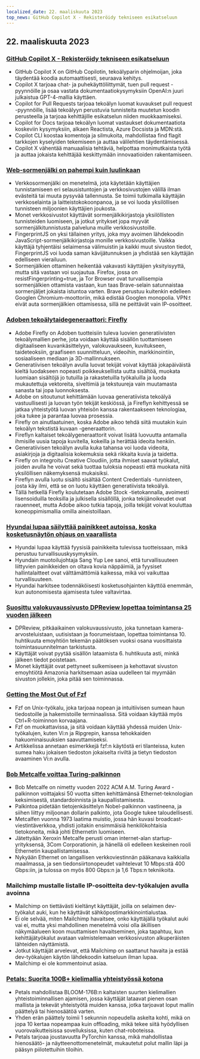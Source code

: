 ```yaml
---
localized_date: 22. maaliskuuta 2023
top_news: GitHub Copilot X - Rekisteröidy tekniseen esikatseluun
---
```










<CallToAction />

<Steps>

## 22. maaliskuuta 2023

### [GitHub Copilot X - Rekisteröidy tekniseen esikatseluun](https://github.blog/2023-03-22-github-copilot-x-the-ai-powered-developer-experience/?ref=hackernewsgpt.com)

- GitHub Copilot X on GitHub Copilotin, tekoälyparin ohjelmoijan, joka täydentää koodia automaattisesti, seuraava kehitys.
- Copilot X tarjoaa chat- ja puhekäyttöliittymät, tuen pull request -pyynnöille ja osaa vastata dokumentaatiokysymyksiin OpenAI:n juuri julkaistua GPT-4-mallia käyttäen.
- Copilot for Pull Requests tarjoaa tekoälyn luomat kuvaukset pull request -pyynnöille, lisää tekoälyyn perustuvia tunnisteita muutetun koodin perusteella ja tarjoaa kehittäjille esikatselun niiden muokkaamiseksi.
- Copilot for Docs tarjoaa tekoälyn luomat vastaukset dokumentaatiota koskeviin kysymyksiin, alkaen Reactista, Azure Docsista ja MDN:stä.
- Copilot CLI koostaa komentoja ja silmukoita, mahdollistaa find flagit tarkkojen kyselyiden tekemiseen ja auttaa välilehtien täydentämisessä.
- Copilot X vähentää manuaalisia tehtäviä, helpottaa monimutkaista työtä ja auttaa jokaista kehittäjää keskittymään innovaatioiden rakentamiseen.

### [Web-sormenjälki on pahempi kuin luulinkaan](https://www.bitestring.com/posts/2023-03-19-web-fingerprinting-is-worse-than-I-thought.html?ref=hackernewsgpt.com)

- Verkkosormenjälki on menetelmä, jota käytetään käyttäjien tunnistamiseen eri selausistuntojen ja verkkosivustojen välillä ilman evästeitä tai muuta pysyvää tallennusta. Se toimii tutkimalla käyttäjän verkkoselainta ja laitteistokokoonpanoa, ja se voi luoda yksilöllisen tunnisteen miljoonien käyttäjien joukosta.
- Monet verkkosivustot käyttävät sormenjälkikirjastoja yksilöllisten tunnisteiden luomiseen, ja jotkut yritykset jopa myyvät sormenjälkitunnistusta palveluna muille verkkosivustoille.
- FingerprintJS on yksi tällainen yritys, joka myy avoimen lähdekoodin JavaScript-sormenjälkikirjastoja monille verkkosivustoille. Vaikka käyttäjä tyhjentäisi selaimensa välimuistin ja kaikki muut sivuston tiedot, FingerprintJS voi luoda saman kävijätunnuksen ja yhdistää sen käyttäjän edelliseen vierailuun.
- Sormenjälkien ottaminen heikentää vakavasti käyttäjien yksityisyyttä, mutta sitä vastaan voi suojautua. Firefox, jossa on resistFingerprinting=true, ja Tor Browser ovat turvallisempia sormenjälkien ottamista vastaan, kun taas Brave-selain satunnaistaa sormenjäljet jokaista istuntoa varten. Brave perustuu kuitenkin edelleen Googlen Chromium-moottoriin, mikä edistää Googlen monopolia. VPN:t eivät auta sormenjälkien ottamisessa, sillä ne peittävät vain IP-osoitteet.

### [Adoben tekoälytaidegeneraattori: Firefly](https://www.adobe.com/sensei/generative-ai/firefly.html?ref=hackernewsgpt.com)

- Adobe Firefly on Adoben tuotteisiin tuleva luovien generatiivisten tekoälymallien perhe, jota voidaan käyttää sisällön tuottamiseen digitaaliseen kuvankäsittelyyn, valokuvaukseen, kuvitukseen, taideteoksiin, graafiseen suunnitteluun, videoihin, markkinointiin, sosiaaliseen mediaan ja 3D-mallinnukseen.
- Generatiivisen tekoälyn avulla luovat tekijät voivat käyttää jokapäiväistä kieltä luodakseen nopeasti poikkeuksellista uutta sisältöä, muokata luomiaan sisältöjä jo tutuilla ja rakastetuilla työkaluilla ja luoda mukautettuja vektoreita, siveltimiä ja tekstuureja vain muutamasta sanasta tai jopa luonnoksesta.
- Adobe on sitoutunut kehittämään luovaa generatiivista tekoälyä vastuullisesti ja luovan työn tekijät keskiössä, ja Fireflyn kehittyessä se jatkaa yhteistyötä luovan yhteisön kanssa rakentaakseen teknologiaa, joka tukee ja parantaa luovaa prosessia.
- Firefly on ainutlaatuinen, koska Adobe aikoo tehdä siitä muutakin kuin tekoälyn tekstistä kuvaan -generaattorin.
- Fireflyn kaltaiset tekoälygeneraattorit voivat lisätä luovuutta antamalla ihmisille uusia tapoja kuvitella, kokeilla ja herättää ideoita henkiin.
- Generatiivisen tekoälyn avulla kuka tahansa voi luoda videoita, asiakirjoja ja digitaalisia kokemuksia sekä rikkaita kuvia ja taidetta.
- Firefly on integroitu Creative Cloudiin, jotta ihmiset saavat työkalut, joiden avulla he voivat sekä tuottaa tuloksia nopeasti että muokata niitä yksilöllisen näkemyksensä mukaisiksi.
- Fireflyn avulla luotu sisältö sisältää Content Credentials -tunnisteen, josta käy ilmi, että se on luotu käyttäen generatiivista tekoälyä.
- Tällä hetkellä Firefly koulutetaan Adobe Stock -tietokannalla, avoimesti lisensoiduilla teoksilla ja julkisella sisällöllä, jonka tekijänoikeudet ovat rauenneet, mutta Adobe aikoo tutkia tapoja, joilla tekijät voivat kouluttaa koneoppimismallia omilla aineistoillaan.

### [Hyundai lupaa säilyttää painikkeet autoissa, koska kosketusnäytön ohjaus on vaarallista](https://www.thedrive.com/news/hyundai-promises-to-keep-buttons-in-cars-because-touchscreen-controls-are-dangerous?ref=hackernewsgpt.com)

- Hyundai lupaa käyttää fyysisiä painikkeita tulevissa tuotteissaan, mikä perustuu turvallisuuskysymyksiin.
- Hyundain muotoilujohtaja Sang Yup Lee sanoi, että turvallisuuteen liittyvien painikkeiden on oltava kovia näppäimiä, ja fyysiset hallintalaitteet ovat välttämättömiä kaikessa, mikä voi vaikuttaa turvallisuuteen.
- Hyundai harkitsee todennäköisesti kosketusohjainten käyttöä enemmän, kun autonomisesta ajamisesta tulee valtavirtaa.

### [Suosittu valokuvaussivusto DPReview lopettaa toimintansa 25 vuoden jälkeen](https://www.dpreview.com/news/5901145460/dpreview-com-to-close?ref=hackernewsgpt.com)

- DPReview, pitkäaikainen valokuvaussivusto, joka tunnetaan kamera-arvosteluistaan, uutisistaan ja foorumeistaan, lopettaa toimintansa 10. huhtikuuta emoyhtiön tekemän päätöksen vuoksi osana vuosittaista toimintasuunnitelman tarkistusta.
- Käyttäjät voivat pyytää sisällön lataamista 6. huhtikuuta asti, minkä jälkeen tiedot poistetaan.
- Monet käyttäjät ovat pettyneet sulkemiseen ja kehottavat sivuston emoyhtiötä Amazonia harkitsemaan asiaa uudelleen tai myymään sivuston jollekin, joka pitää sen toiminnassa.

### [Getting the Most Out of Fzf](https://andrew-quinn.me/fzf/?ref=hackernewsgpt.com)

- Fzf on Unix-työkalu, joka tarjoaa nopean ja intuitiivisen sumean haun tiedostoille ja hakemistoille terminaalissa. Sitä voidaan käyttää myös Ctrl+R-toiminnon korvaajana.
- Fzf on muokattavissa, ja sitä voidaan käyttää yhdessä muiden Unix-työkalujen, kuten Vi:n ja Ripgrepin, kanssa tehokkaiden hakuominaisuuksien saavuttamiseksi.
- Artikkelissa annetaan esimerkkejä fzf:n käytöstä eri tilanteissa, kuten sumea haku jokaisen tiedoston jokaiselta riviltä ja tietyn tiedoston avaaminen Vi:n avulla.

### [Bob Metcalfe voittaa Turing-palkinnon](https://amturing.acm.org/?2023=&ref=hackernewsgpt.com)

- Bob Metcalfe on nimetty vuoden 2022 ACM A.M. Turing Award -palkinnon voittajaksi 50 vuotta sitten kehittämänsä Ethernet-teknologian keksimisestä, standardoinnista ja kaupallistamisesta.
- Palkintoa pidetään tietojenkäsittelyn Nobel-palkinnon vastineena, ja siihen liittyy miljoonan dollarin palkinto, jota Google tukee taloudellisesti.
- Metcalfen vuonna 1973 laatima muistio, jossa hän kuvasi broadcast-viestintäverkkoa, yhdisti joitakin ensimmäisiä henkilökohtaisia tietokoneita, mikä johti Ethernetin luomiseen.
- Jätettyään Xeroxin Metcalfe perusti oman internet-alan startup-yrityksensä, 3Com Corporationin, ja hänellä oli edelleen keskeinen rooli Ethernetin kaupallistamisessa.
- Nykyään Ethernet on langallisen verkkoviestinnän pääkanava kaikkialla maailmassa, ja sen tiedonsiirtonopeudet vaihtelevat 10 Mbps:stä 400 Gbps:iin, ja tulossa on myös 800 Gbps:n ja 1,6 Tbps:n tekniikoita.

### Mailchimp mustalle listalle IP-osoitteita dev-työkalujen avulla avoinna

- Mailchimp on tiettävästi kieltänyt käyttäjät, joilla on selaimen dev-työkalut auki, kun he käyttävät sähköpostimarkkinointialustaa.
- Ei ole selvää, miten Mailchimp havaitsee, onko käyttäjällä työkalut auki vai ei, mutta yksi mahdollinen menetelmä voisi olla äkillisen näkymäalueen koon muuttamisen havaitseminen, joka tapahtuu, kun kehittäjätyökalut avataan valmistelemaan verkkosivuston alkuperäisten lähteiden näyttämistä.
- Jotkut käyttäjät arvelevat, että Mailchimp on saattanut havaita ja estää dev-työkalujen käytön lähdekoodin katseluun ilman lupaa.
- Mailchimp ei ole kommentoinut asiaa.

### [Petals: Suorita 100B+ kielimallia yhteistyössä kotona](https://petals.ml/?ref=hackernewsgpt.com)

- Petals mahdollistaa BLOOM-176B:n kaltaisten suurten kielimallien yhteistoiminnallisen ajamisen, jossa käyttäjät lataavat pienen osan mallista ja tekevät yhteistyötä muiden kanssa, jotka tarjoavat loput mallin päättelyä tai hienosäätöä varten.
- Yhden erän päättely toimii 1 sekunnin nopeudella askelta kohti, mikä on jopa 10 kertaa nopeampaa kuin offloading, mikä tekee siitä hyödyllisen vuorovaikutteisissa sovelluksissa, kuten chat-roboteissa.
- Petals tarjoaa joustavuutta PyTorchin kanssa, mikä mahdollistaa hienosäätö- ja näytteenottomenetelmät, mukautetut polut mallin läpi ja pääsyn piilotettuihin tiloihin.

</Steps>
